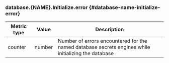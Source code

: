 ### database.{NAME}.Initialize.error {#database-name-initialize-error}

Metric type | Value   | Description
----------- | ------- | -----------
counter     | number  | Number of errors encountered for the named database secrets engines while initializing the database
